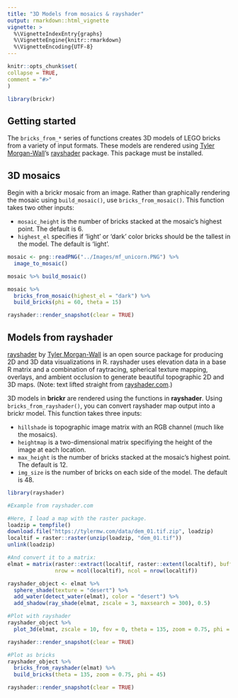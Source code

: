 ```yaml
---
title: "3D Models from mosaics & rayshader"
output: rmarkdown::html_vignette
vignette: >
  %\VignetteIndexEntry{graphs}
  %\VignetteEngine{knitr::rmarkdown}
  %\VignetteEncoding{UTF-8}
---
```

  
```r
knitr::opts_chunk$set(
collapse = TRUE,
comment = "#>"
)
```

```r
library(brickr)
```

## Getting started

The `bricks_from_*` series of functions creates 3D models of LEGO bricks from a variety of input formats. These models are rendered using [Tyler Morgan-Wall](https://twitter.com/tylermorganwall)'s [rayshader](https://www.rayshader.com/) package. This package must be installed.

## 3D mosaics

Begin with a brickr mosaic from an image. Rather than graphically rendering the mosaic using `build_mosaic()`, use `bricks_from_mosaic()`. This function takes two other inputs:

* `mosaic_height` is the number of bricks stacked at the mosaic's highest point. The default is 6.
* `highest_el` specifies if 'light' or 'dark' color bricks should be the tallest in the model. The default is 'light'. 

```r
mosaic <- png::readPNG("../Images/mf_unicorn.PNG") %>% 
  image_to_mosaic()

mosaic %>% build_mosaic()

mosaic %>% 
  bricks_from_mosaic(highest_el = "dark") %>% 
  build_bricks(phi = 60, theta = 15)

rayshader::render_snapshot(clear = TRUE)
```

## Models from rayshader

[rayshader](https://www.rayshader.com/) by [Tyler Morgan-Wall](https://twitter.com/tylermorganwall) is an open source package for producing 2D and 3D data visualizations in R. rayshader uses elevation data in a base R matrix and a combination of raytracing, spherical texture mapping, overlays, and ambient occlusion to generate beautiful topographic 2D and 3D maps. (Note: text lifted straight from [rayshader.com](https://www.rayshader.com/).)

3D models in **brickr** are rendered using the functions in **rayshader**. Using `bricks_from_rayshader()`, you can convert rayshader map output into a brickr model. This function takes three inputs:

* `hillshade` is topographic image matrix with an RGB channel (much like the mosaics).
* `heightmap` is a two-dimensional matrix specifiying the height of the image at each location.
* `max_height` is the number of bricks stacked at the mosaic's highest point. The default is 12.
* `img_size` is the number of bricks on each side of the model. The default is 48.


```r
library(rayshader)

#Example from rayshader.com

#Here, I load a map with the raster package.
loadzip = tempfile() 
download.file("https://tylermw.com/data/dem_01.tif.zip", loadzip)
localtif = raster::raster(unzip(loadzip, "dem_01.tif"))
unlink(loadzip)

#And convert it to a matrix:
elmat = matrix(raster::extract(localtif, raster::extent(localtif), buffer = 1000),
               nrow = ncol(localtif), ncol = nrow(localtif))

rayshader_object <- elmat %>%
  sphere_shade(texture = "desert") %>%
  add_water(detect_water(elmat), color = "desert") %>%
  add_shadow(ray_shade(elmat, zscale = 3, maxsearch = 300), 0.5) 

#Plot with rayshader
rayshader_object %>%
  plot_3d(elmat, zscale = 10, fov = 0, theta = 135, zoom = 0.75, phi = 45, windowsize = c(1000, 800))

rayshader::render_snapshot(clear = TRUE)

#Plot as bricks
rayshader_object %>% 
  bricks_from_rayshader(elmat) %>% 
  build_bricks(theta = 135, zoom = 0.75, phi = 45)

rayshader::render_snapshot(clear = TRUE)
```
